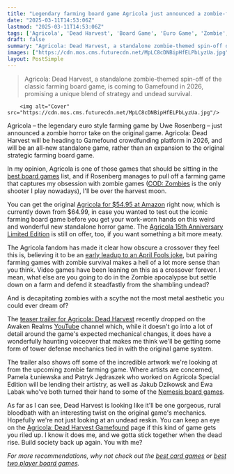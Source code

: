 ```yaml
---
title: "Legendary farming board game Agricola just announced a zombie-fueled horror standalone, but fans seem to think it's an early April Fools joke"
date: "2025-03-11T14:53:06Z"
lastmod: "2025-03-11T14:53:06Z"
tags: ['Agricola', 'Dead Harvest', 'Board Game', 'Euro Game', 'Zombie', 'Farming', 'Strategy', 'Crowdfunding', 'Gamefound', 'Awaken Realms']
draft: false
summary: "Agricola: Dead Harvest, a standalone zombie-themed spin-off of the classic farming board game, is coming to Gamefound in 2026, promising a unique blend of strategy and undead survival."
images: ["https://cdn.mos.cms.futurecdn.net/MpLC8cDNBipHfELPbLyzUa.jpg"]
layout: PostSimple
---
```

> Agricola: Dead Harvest, a standalone zombie-themed spin-off of the classic farming board game, is coming to Gamefound in 2026, promising a unique blend of strategy and undead survival.


        <img alt="Cover" src="https://cdn.mos.cms.futurecdn.net/MpLC8cDNBipHfELPbLyzUa.jpg"/>
        
Agricola – the legendary euro style farming game by Uwe Rosenberg – just announced a zombie horror take on the original game. Agricola: Dead Harvest will be heading to Gamefound crowdfunding platform in 2026, and will be an all-new standalone game, rather than an expansion to the original strategic farming board game.

In my opinion, Agricola is one of those games that should be sitting in the [best board games](https://www.gamesradar.com/best-board-games/) list, and if Rosenberg manages to pull off a farming game that captures my obsession with zombie games ([COD: Zombies](https://www.gamesradar.com/search/?searchTerm=cod+zombies) is the only shooter I play nowadays), I'll be over the harvest moon.



You can get the original [Agricola for $54.95 at Amazon](https://target.georiot.com/Proxy.ashx?tsid=8426&GR_URL=https%3A%2F%2Famazon.com%2F29369-Agricola-Board-Game-Standard%2Fdp%2FB07JZFN8WS%3Ftag%3Dhawk-future-20%26ascsubtag%3Dgrd-us-6490153605186413039-20) right now, which is currently down from $64.99, in case you wanted to test out the iconic farming board game before you get your work-worn hands on this weird and wonderful new standalone horror game. The [Agricola 15th Anniversary Limited Edition](https://www.gamesradar.com/tabletop-gaming/i-wish-id-waited-for-this-discount-on-agricolas-limited-edition/) is still on offer, too, if you want something a bit more meaty.

The Agricola fandom has made it clear how obscure a crossover they feel this is, believing it to be an [early leadup to an April Fools joke](https://boardgamegeek.com/thread/3472931/a-little-early-for-april-1st-isnt-it), but pairing farming games with zombie survival makes a hell of a lot more sense than you think. Video games have been leaning on this as a crossover forever. I mean, what else are you going to do in the Zombie apocalypse but settle down on a farm and defend it steadfastly from the shambling undead?

And is decapitating zombies with a scythe not the most metal aesthetic you could ever dream of?

The [teaser trailer for Agricola: Dead Harvest](https://www.youtube.com/watch?v=Bs2DYwBrVIs&ab_channel=AwakenRealms) recently dropped on the Awaken Realms [YouTube](https://www.gamesradar.com/tag/youtube/) channel which, while it doesn't go into a lot of detail around the game's expected mechanical changes, it does have a wonderfully haunting voiceover that makes me think we'll be getting some form of tower defense mechanics tied in with the original game system.

The trailer also shows off some of the incredible artwork we're looking at from the upcoming zombie farming game. Where artists are concerned, Pamela Łuniewska and Patryk Jędraszek who worked on Agricola Special Edition will be lending their artistry, as well as Jakub Dzikowsk and Ewa Labak who've both turned their hand to some of the [Nemesis board games](https://www.gamesradar.com/tabletop-gaming/nemesis-review/).

As far as I can see, Dead Harvest is looking like it'll be one gorgeous, rural bloodbath with an interesting twist on the original game's mechanics. Hopefully we're not just looking at an undead reskin. You can keep an eye on the [Agricola: Dead Harvest Gamefound](https://gamefound.com/en/projects/awaken-realms/agricola-dead-harvest) page if this kind of game gets you riled up. I know it does me, and we gotta stick together when the dead rise. Build society back up again. You with me?

*For more recommendations, why not check out the *[<em>best card games</em>](https://www.gamesradar.com/best-card-games-compared/)* or *[<em>best two player board games</em>](https://www.gamesradar.com/board-games-for-2-players/)*.*
        